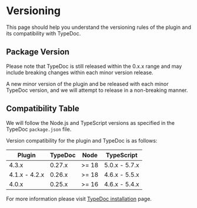 # Versioning

This page should help you understand the versioning rules of the plugin and its compatibility with TypeDoc.

## Package Version

Please note that TypeDoc is still released within the 0.x.x range and may include breaking changes within each minor version release.

A new minor version of the plugin and be released with each minor TypeDoc version, and we will attempt to release in a non-breaking manner.

## Compatibility Table

We will follow the Node.js and TypeScript versions as specified in the TypeDoc `package.json` file.

Version compatibility for the plugin and TypeDoc is as follows:

| Plugin        | TypeDoc | Node  | TypeScript    |
| ------------- | ------- | ----- | ------------- |
| 4.3.x         | 0.27.x  | >= 18 | 5.0.x - 5.7.x |
| 4.1.x - 4.2.x | 0.26.x  | >= 18 | 4.6.x - 5.5.x |
| 4.0.x         | 0.25.x  | >= 16 | 4.6.x - 5.4.x |

For more information please visit [TypeDoc installation](https://typedoc.org/guides/installation/) page.
